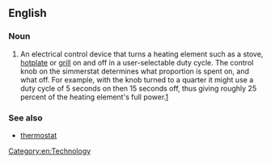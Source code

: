 ==English==

===Noun===
{{en-noun}}
# An electrical control device that turns a heating element such as a stove, [[hotplate]] or [[grill]] on and off in a user-selectable duty cycle. The control knob on the simmerstat determines what proportion is spent on, and what off. For example, with the knob turned to a quarter it might use a duty cycle of 5 seconds on then 15 seconds off, thus giving roughly 25 percent of the heating element's full power.[http://www.emkayheater.com/simmerstat.html]<!-- not sure this link is fantastic -->

===See also===
* [[thermostat]]
[[Category:en:Technology]] <!-- what subcat? -->